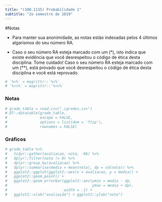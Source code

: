 ```yaml
---
title: "(100.1115) Probabilidade 1"
subtitle: "2o semestre de 2019"
---
```


#Notas

- Para manter sua anonimidade,
as notas estão indexadas pelos 
4 últimos algarismos do seu número RA.

- Caso o seu número RA esteja marcado com um (*),
isto indica que existe evidência que você desrespeitou o
código de ética desta disciplina. Tome cuidado!
Caso o seu número RA esteja marcado com um (**),
está provado que você desrespeitou o 
código de ética desta disciplina e você está reprovado.

```r
# `%>%` = magrittr::`%>%`
# `%<>%` = magrittr::`%<>%`
```

### Notas
```r
# grade_table = read.csv("./grades.csv")
# DT::datatable(grade_table,
#               escape = FALSE,
#               options = list(dom = 'ftip'),
#               rownames = FALSE)
```

### Gráficos

```r
# grade_table %>% 
#   tidyr::gather(avaliacao, nota, -RA) %>%
#   dplyr::filter(nota != 0) %>% 
#   dplyr::group_by(avaliacao) %>% 
#   dplyr::summarise(media = mean(nota), dp = sd(nota)) %>% 
#   ggplot2::ggplot(ggplot2::aes(x = avaliacao, y = media)) +
#   ggplot2::geom_point() +
#   ggplot2::geom_errorbar(ggplot2::aes(ymin = media - dp,
#                                       ymax = media + dp),
#                          width = .1) +
#   ggplot2::xlab("avaliação") + ggplot2::ylab("nota")
```
